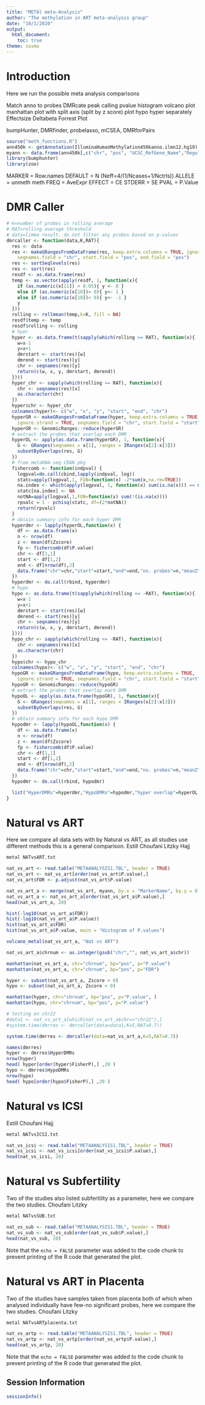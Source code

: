 ```yaml
---
title: "METAl meta-Analysis"
author: "The methylation in ART meta-analysis group"
date: "10/1/2020"
output:   
  html_document:
    toc: true
theme: cosmo
---
```


# Introduction
Here we run the possible meta analysis comparisons

Match anno to probes
DMRcate peak calling
pvalue histogram
volcano plot
manhattan plot with split axis (split by z score) plot hypo hyper separately
Effectsize Deltabeta
Forrest Plot

bumpHunter, DMRfinder, probelasso, mCSEA, DMRforPairs 


```r

source("meth_functions.R")
ann450k <- getAnnotation(IlluminaHumanMethylation450kanno.ilmn12.hg19)
myann <- data.frame(ann450k[,c("chr", "pos", "UCSC_RefGene_Name","Regulatory_Feature_Group","Islands_Name","Relation_to_Island")])
library(bumphunter)
library(zoo)

```

MARKER = Row.names
DEFAULT = N (Neff=4/(1/Ncases+1/Nctrls))
ALLELE = unmeth meth
FREQ = AveExpr
EFFECT = CE
STDERR = SE
PVAL = P.Value


# DMR Caller

```r

# K=number of probes in rolling average
# RAT=rolling average threshold
# data=limma result. do not filter any probes based on p-values
dmrcaller <- function(data,K,RAT){
  res <- data
  res <- makeGRangesFromDataFrame(res, keep.extra.columns = TRUE, ignore.strand = TRUE,
    seqnames.field = "chr", start.field = "pos", end.field = "pos")
  res <- sortSeqlevels(res)
  res <- sort(res)
  resdf <- as.data.frame(res)
  temp <- as.vector(apply(resdf, 1, function(x){
    if (as.numeric(x[11]) > 0.05){ y <- 0 }
    else if (as.numeric(x[10])> 0){ y<- 1 }
    else if (as.numeric(x[10])< 0){ y<- -1 }
    y
  }))
  rolling <- rollmean(temp,k=K, fill = NA)
  resdf$temp <- temp
  resdf$rolling <- rolling
  # hyer
  hyper <- as.data.frame(t(sapply(which(rolling >= RAT), function(x){
    w=x-1
    y=x+1
    dmrstart <- start(res)[w]
    dmrend <- start(res)[y]
    chr <- seqnames(res)[y]
    return(c(w, x, y, dmrstart, dmrend))
  })))
  hyper_chr <- sapply(which(rolling >= RAT), function(x){
    chr <- seqnames(res)[x]
    as.character(chr)
  })
  hyper$chr <- hyper_chr
  colnames(hyper)<- c("w", "x", "y", "start", "end", "chr")
  hyperGR <- makeGRangesFromDataFrame(hyper, keep.extra.columns = TRUE,
    ignore.strand = TRUE, seqnames.field = "chr", start.field = "start", end.field = "end")
  hyperGR <- GenomicRanges::reduce(hyperGR)
  # extract the probes that overlap each DMR
  hyperOL <- apply(as.data.frame(hyperGR), 1, function(x){
    G <- GRanges(seqnames = x[1], ranges = IRanges(x[2]:x[3]))
    subsetByOverlaps(res, G)
  })
  # from metaRNA-seq CRAN pkg
  fishercomb <- function(indpval) {
    logpval=do.call(cbind,lapply(indpval, log))
    statc=apply(logpval,1, FUN=function(x) -2*sum(x,na.rm=TRUE))
    na.index <- which(apply(logpval, 1, function(x) sum(is.na(x))) == ncol(logpval))
    statc[na.index] <- NA
    notNA=apply(logpval,1,FUN=function(x) sum(!(is.na(x))))
    rpvalc = 1 - pchisq(statc, df=(2*notNA))
    return(rpvalc)
  }
  # obtain summary info for each hyper DMR
  hyperdmr <- lapply(hyperOL,function(x) {
    df <- as.data.frame(x)
    n <- nrow(df)
    z <- mean(df$Zscore)
    fp <- fishercomb(df$P.value)
    chr <- df[1,1]
    start <- df[1,2]
    end <- df[nrow(df),2]
    data.frame("chr"=chr,"start"=start,"end"=end,"no. probes"=n,"meanZ"=z,"FisherP"=fp)
  })
  hyperdmr <- do.call(rbind, hyperdmr)
  # hypo
  hypo <- as.data.frame(t(sapply(which(rolling <= -RAT), function(x){
    w=x-1
    y=x+1
    dmrstart <- start(res)[w]
    dmrend <- start(res)[y]
    chr <- seqnames(res)[y]
    return(c(w, x, y, dmrstart, dmrend))
  })))
  hypo_chr <- sapply(which(rolling <= -RAT), function(x){
    chr <- seqnames(res)[x]
    as.character(chr)
  })
  hypo$chr <- hypo_chr
  colnames(hypo)<- c("w", "x", "y", "start", "end", "chr")
  hypoGR <- makeGRangesFromDataFrame(hypo, keep.extra.columns = TRUE,
    ignore.strand = TRUE, seqnames.field = "chr", start.field = "start", end.field = "end")
  hypoGR <- GenomicRanges::reduce(hypoGR)
  # extract the probes that overlap each DMR
  hypoOL <- apply(as.data.frame(hypoGR), 1, function(x){
    G <- GRanges(seqnames = x[1], ranges = IRanges(x[2]:x[3]))
    subsetByOverlaps(res, G)
  })
  # obtain summary info for each hypo DMR
  hypodmr <- lapply(hypoOL,function(x) {
    df <- as.data.frame(x)
    n <- nrow(df)
    z <- mean(df$Zscore)
    fp <- fishercomb(df$P.value)
    chr <- df[1,1]
    start <- df[1,2]
    end <- df[nrow(df),2]
    data.frame("chr"=chr,"start"=start,"end"=end,"no. probes"=n,"meanZ"=z,"FisherP"=fp)
  })
  hypodmr <- do.call(rbind, hypodmr)

  list("HyperDMRs"=hyperdmr,"HypoDMRs"=hypodmr,"hyper overlap"=hyperOL,"hypo overlap"=hypoOL)
}

```



# Natural vs ART

Here we compare all data sets with by Natural vs ART, as all studies use different methods this is a 
general comparison.
Estill
Choufani
Litzky
Hajj

```bash

metal NATvsART.txt

```

```r

nat_vs_art <- read.table("METAANALYSIS1.TBL", header = TRUE)
nat_vs_art <- nat_vs_art[order(nat_vs_art$P.value),]
nat_vs_art$FDR <- p.adjust(nat_vs_art$P.value)

nat_vs_art_a <- merge(nat_vs_art, myann, by.x = "MarkerName", by.y = 0)
nat_vs_art_a <- nat_vs_art_a[order(nat_vs_art_a$P.value),]
head(nat_vs_art_a, 20)

hist(-log10(nat_vs_art_a$FDR))
hist(-log10(nat_vs_art_a$P.value))
hist(nat_vs_art_a$FDR)
hist(nat_vs_art_a$P.value, main = "Histogram of P.values")

volcano_metal(nat_vs_art_a, "Nat vs ART")

nat_vs_art_a$chrnum <- as.integer(gsub("chr","", nat_vs_art_a$chr))

manhattan(nat_vs_art_a, chr="chrnum", bp="pos", p="P.value")
manhattan(nat_vs_art_a, chr="chrnum", bp="pos", p="FDR")

hyper <- subset(nat_vs_art_a, Zscore > 0)
hypo <- subset(nat_vs_art_a, Zscore < 0)

manhattan(hyper, chr="chrnum", bp="pos", p="P.value", )
manhattan(hypo, chr="chrnum", bp="pos", p="P.value")

```

```r

# testing on chr22
#data1 <- nat_vs_art_a[which(nat_vs_art_a$chr=="chr22"),]
#system.time(dmrres <- dmrcaller(data=data1,K=5,RAT=0.7))

system.time(dmrres <- dmrcaller(data=nat_vs_art_a,K=5,RAT=0.7))

names(dmrres)
hyper <- dmrres$HyperDMRs
nrow(hyper)
head( hyper[order(hyper$FisherP),] ,20 )
hypo <- dmrres$HypoDMRs
nrow(hypo)
head( hypo[order(hypo$FisherP),] ,20 )


```

# Natural vs ICSI 
Estill
Choufani
Hajj

```bash

metal NATvsICSI.txt

```

```r
nat_vs_icsi <- read.table("METAANALYSIS1.TBL", header = TRUE)
nat_vs_icsi <- nat_vs_icsi[order(nat_vs_icsi$P.value),]
head(nat_vs_icsi, 20)
```


# Natural vs Subfertility
Two of the studies also listed subfertility as a parameter, here we compare the two studies.
Choufani
Litzky
```bash

metal NATvsSUB.txt

```

```r
nat_vs_sub <- read.table("METAANALYSIS1.TBL", header = TRUE)
nat_vs_sub <- nat_vs_sub[order(nat_vs_sub$P.value),]
head(nat_vs_sub, 20)
```
Note that the `echo = FALSE` parameter was added to the code chunk to prevent printing of the R code that generated the plot.


# Natural vs ART in Placenta
Two of the studies have samples taken from placenta both of which when analysed individually have few-no significant probes, here we compare the two studies.
Choufani
Litzky
```bash

metal NATvsARTplacenta.txt

```

```r
nat_vs_artp <- read.table("METAANALYSIS1.TBL", header = TRUE)
nat_vs_artp <- nat_vs_artp[order(nat_vs_artp$P.value),]
head(nat_vs_artp, 20)
```
Note that the `echo = FALSE` parameter was added to the code chunk to prevent printing of the R code that generated the plot.


## Session Information

```r

sessionInfo()

```

